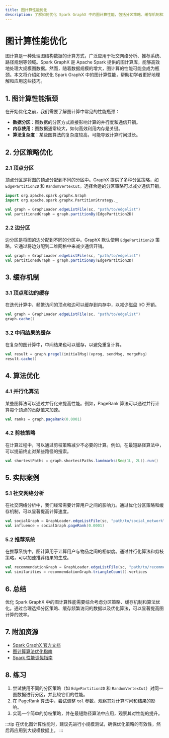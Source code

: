 ```yaml
---
title: 图计算性能优化
description: 了解如何优化 Spark GraphX 中的图计算性能，包括分区策略、缓存机制和算法优化等技巧。
---
```


# 图计算性能优化

图计算是一种处理图结构数据的计算方式，广泛应用于社交网络分析、推荐系统、路径规划等领域。Spark GraphX 是 Apache Spark 提供的图计算库，能够高效地处理大规模图数据。然而，随着数据规模的增大，图计算的性能可能会成为瓶颈。本文将介绍如何优化 Spark GraphX 中的图计算性能，帮助初学者更好地理解和应用这些技巧。

## 1. 图计算性能瓶颈

在开始优化之前，我们需要了解图计算中常见的性能瓶颈：

- **数据分区**：图数据的分区方式直接影响计算的并行度和通信开销。
- **内存使用**：图数据通常较大，如何高效利用内存是关键。
- **算法复杂度**：某些图算法的复杂度较高，可能导致计算时间过长。

## 2. 分区策略优化

### 2.1 顶点分区

顶点分区是将图的顶点分配到不同的分区中。GraphX 提供了多种分区策略，如 `EdgePartition2D` 和 `RandomVertexCut`。选择合适的分区策略可以减少通信开销。

```scala
import org.apache.spark.graphx.Graph
import org.apache.spark.graphx.PartitionStrategy._

val graph = GraphLoader.edgeListFile(sc, "path/to/edgelist")
val partitionedGraph = graph.partitionBy(EdgePartition2D)
```

### 2.2 边分区

边分区是将图的边分配到不同的分区中。GraphX 默认使用 `EdgePartition2D` 策略，它通过将边分配到二维网格中来减少通信开销。

```scala
val graph = GraphLoader.edgeListFile(sc, "path/to/edgelist")
val partitionedGraph = graph.partitionBy(EdgePartition2D)
```

## 3. 缓存机制

### 3.1 顶点和边的缓存

在迭代计算中，频繁访问的顶点和边可以缓存到内存中，以减少磁盘 I/O 开销。

```scala
val graph = GraphLoader.edgeListFile(sc, "path/to/edgelist")
graph.cache()
```

### 3.2 中间结果的缓存

在复杂的图计算中，中间结果也可以缓存，以避免重复计算。

```scala
val result = graph.pregel(initialMsg)(vprog, sendMsg, mergeMsg)
result.cache()
```

## 4. 算法优化

### 4.1 并行化算法

某些图算法可以通过并行化来提高性能。例如，PageRank 算法可以通过并行计算每个顶点的贡献值来加速。

```scala
val ranks = graph.pageRank(0.0001)
```

### 4.2 剪枝策略

在计算过程中，可以通过剪枝策略减少不必要的计算。例如，在最短路径算法中，可以提前终止对某些路径的搜索。

```scala
val shortestPaths = graph.shortestPaths.landmarks(Seq(1L, 2L)).run()
```

## 5. 实际案例

### 5.1 社交网络分析

在社交网络分析中，我们经常需要计算用户之间的影响力。通过优化分区策略和缓存机制，可以显著提高计算速度。

```scala
val socialGraph = GraphLoader.edgeListFile(sc, "path/to/social_network")
val influence = socialGraph.pageRank(0.0001)
```

### 5.2 推荐系统

在推荐系统中，图计算用于计算用户与物品之间的相似度。通过并行化算法和剪枝策略，可以加速推荐结果的生成。

```scala
val recommendationGraph = GraphLoader.edgeListFile(sc, "path/to/recommendation_network")
val similarities = recommendationGraph.triangleCount().vertices
```

## 6. 总结

优化 Spark GraphX 中的图计算性能需要综合考虑分区策略、缓存机制和算法优化。通过合理选择分区策略、缓存频繁访问的数据以及优化算法，可以显著提高图计算的效率。

## 7. 附加资源

- [Spark GraphX 官方文档](https://spark.apache.org/docs/latest/graphx-programming-guide.html)
- [图计算算法优化指南](https://www.cs.cmu.edu/~ckingsf/bioinfo-lectures/graphs.pdf)
- [Spark 性能调优指南](https://spark.apache.org/docs/latest/tuning.html)

## 8. 练习

1. 尝试使用不同的分区策略（如 `EdgePartition2D` 和 `RandomVertexCut`）对同一图数据进行分区，并比较它们的性能。
2. 在 PageRank 算法中，尝试调整 `tol` 参数，观察其对计算时间和结果的影响。
3. 实现一个简单的剪枝策略，并在最短路径算法中应用，观察其对性能的提升。

:::tip
在优化图计算性能时，建议先进行小规模测试，确保优化策略的有效性，然后再应用到大规模数据上。
:::